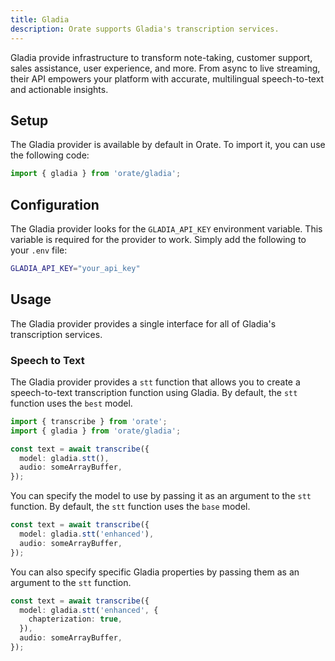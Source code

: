 ```yaml
---
title: Gladia
description: Orate supports Gladia's transcription services.
---
```



Gladia provide infrastructure to transform note-taking, customer support, sales assistance, user experience, and more. From async to live streaming, their API empowers your platform with accurate, multilingual speech-to-text and actionable insights.

## Setup

The Gladia provider is available by default in Orate. To import it, you can use the following code:

```ts
import { gladia } from 'orate/gladia';
```

## Configuration

The Gladia provider looks for the `GLADIA_API_KEY` environment variable. This variable is required for the provider to work. Simply add the following to your `.env` file:

```bash
GLADIA_API_KEY="your_api_key"
```

## Usage

The Gladia provider provides a single interface for all of Gladia's transcription services.

### Speech to Text

The Gladia provider provides a `stt` function that allows you to create a speech-to-text transcription function using Gladia. By default, the `stt` function uses the `best` model.

```ts
import { transcribe } from 'orate';
import { gladia } from 'orate/gladia';

const text = await transcribe({
  model: gladia.stt(),
  audio: someArrayBuffer,
});
```

You can specify the model to use by passing it as an argument to the `stt` function. By default, the `stt` function uses the `base` model.

```ts
const text = await transcribe({
  model: gladia.stt('enhanced'),
  audio: someArrayBuffer,
});
```

You can also specify specific Gladia properties by passing them as an argument to the `stt` function.

```ts
const text = await transcribe({
  model: gladia.stt('enhanced', {
    chapterization: true,
  }),
  audio: someArrayBuffer,
});
```
